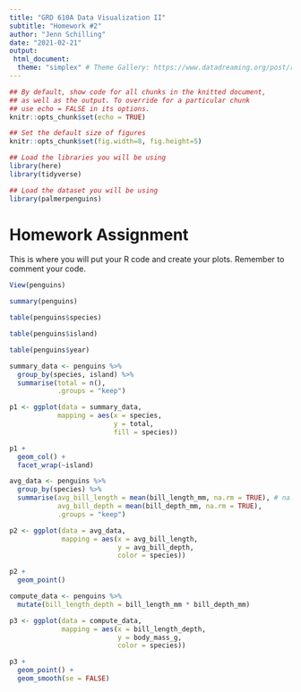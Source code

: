 ```yaml
---
title: "GRD 610A Data Visualization II"
subtitle: "Homework #2"
author: "Jenn Schilling"
date: "2021-02-21"
output:
 html_document:
  theme: "simplex" # Theme Gallery: https://www.datadreaming.org/post/r-markdown-theme-gallery/
---
```



```r

## By default, show code for all chunks in the knitted document,
## as well as the output. To override for a particular chunk
## use echo = FALSE in its options.
knitr::opts_chunk$set(echo = TRUE)

## Set the default size of figures
knitr::opts_chunk$set(fig.width=8, fig.height=5)  

## Load the libraries you will be using 
library(here)
library(tidyverse)

## Load the dataset you will be using
library(palmerpenguins)

```



# Homework Assignment

This is where you will put your R code and create your plots. Remember to comment your code.

```r

View(penguins)

summary(penguins)

table(penguins$species)

table(penguins$island)

table(penguins$year)

```


```r

summary_data <- penguins %>%
  group_by(species, island) %>%
  summarise(total = n(),
            .groups = "keep")

p1 <- ggplot(data = summary_data,
            mapping = aes(x = species,
                          y = total,
                          fill = species))

p1 + 
  geom_col() +
  facet_wrap(~island)


```

```r

avg_data <- penguins %>%
  group_by(species) %>%
  summarise(avg_bill_length = mean(bill_length_mm, na.rm = TRUE), # na.rm needs to be TRUE to remove missing values and properly compute the average
            avg_bill_depth = mean(bill_depth_mm, na.rm = TRUE),
            .groups = "keep")

p2 <- ggplot(data = avg_data,
             mapping = aes(x = avg_bill_length,
                           y = avg_bill_depth,
                           color = species))

p2 + 
  geom_point()


```

```r

compute_data <- penguins %>%
  mutate(bill_length_depth = bill_length_mm * bill_depth_mm)

p3 <- ggplot(data = compute_data,
             mapping = aes(x = bill_length_depth,
                           y = body_mass_g,
                           color = species))

p3 + 
  geom_point() +
  geom_smooth(se = FALSE)

```

